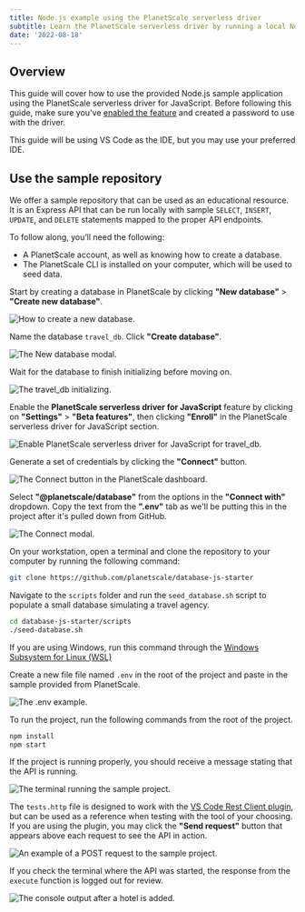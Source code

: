 ```yaml
---
title: Node.js example using the PlanetScale serverless driver 
subtitle: Learn the PlanetScale serverless driver by running a local Node.js project.
date: '2022-08-18'
---
```


## Overview

This guide will cover how to use the provided Node.js sample application using the PlanetScale serverless driver for JavaScript. Before following this guide, make sure you've [enabled the feature](/docs/tutorials/planetscale-serverless-driver) and created a password to use with the driver.

<InfoBlock type="note">

This guide will be using VS Code as the IDE, but you may use your preferred IDE.

</InfoBlock>

## Use the sample repository

We offer a sample repository that can be used as an educational resource. It is an Express API that can be run locally with sample `SELECT`, `INSERT`, `UPDATE`, and `DELETE` statements mapped to the proper API endpoints.

To follow along, you’ll need the following:

- A PlanetScale account, as well as knowing how to create a database.
- The PlanetScale CLI is installed on your computer, which will be used to seed data.

Start by creating a database in PlanetScale by clicking **"New database"** > **"Create new database"**. 

![How to create a new database.](/docs/img/docs/using-the-planetscale-serverless-driver-for-js/how-to-create-a-new-database.png)

Name the database `travel_db`. Click **"Create database"**.

![The New database modal.](/docs/img/docs/using-the-planetscale-serverless-driver-for-js/the-new-database-modal.png)

Wait for the database to finish initializing before moving on. 

![The travel_db initializing.](/docs/img/docs/using-the-planetscale-serverless-driver-for-js/the-travel_db-initializing.png)

Enable the **PlanetScale serverless driver for JavaScript** feature by clicking on **"Settings"** > **"Beta features"**, then clicking **"Enroll"** in the PlanetScale serverless driver for JavaScript section.

![Enable PlanetScale serverless driver for JavaScript for travel_db.](/docs/img/docs/using-the-planetscale-serverless-driver-for-js/enable-serverless-driver-for-travel_db.png)

Generate a set of credentials by clicking the **"Connect"** button. 

![The Connect button in the PlanetScale dashboard.](/docs/img/docs/using-the-planetscale-serverless-driver-for-js/the-connect-button-in-the-planetscale-dashboard.png)

Select **"@planetscale/database"** from the options in the **"Connect with"** dropdown. Copy the text from the **".env"** tab as we'll be putting this in the project after it's pulled down from GitHub.

![The Connect modal.](/docs/img/docs/using-the-planetscale-serverless-driver-for-js/the-connect-modal.png)

On your workstation, open a terminal and clone the repository to your computer by running the following command:

```bash
git clone https://github.com/planetscale/database-js-starter
```

Navigate to the `scripts` folder and run the `seed_database.sh` script to populate a small database simulating a travel agency.

```bash
cd database-js-starter/scripts
./seed-database.sh
```

<InfoBlock type="note">

If you are using Windows, run this command through the [Windows Subsystem for Linux (WSL)](https://docs.microsoft.com/en-us/windows/wsl/)

</InfoBlock>

Create a new file file named `.env` in the root of the project and paste in the sample provided from PlanetScale.

![The .env example.](/docs/img/docs/using-the-planetscale-serverless-driver-for-js/the-env-example.png)

To run the project, run the following commands from the root of the project.

```bash
npm install
npm start
```

If the project is running properly, you should receive a message stating that the API is running.

![The terminal running the sample project.](/docs/img/docs/using-the-planetscale-serverless-driver-for-js/the-terminal-running-the-sample-project.png)

The `tests.http` file is designed to work with the [VS Code Rest Client plugin](https://marketplace.visualstudio.com/items?itemName=humao.rest-client), but can be used as a reference when testing with the tool of your choosing. If you are using the plugin, you may click the **"Send request"** button that appears above each request to see the API in action. 

![An example of a POST request to the sample project.](/docs/img/docs/using-the-planetscale-serverless-driver-for-js/an-example-of-a-post-request-to-the-sample-project.png)

If you check the terminal where the API was started, the response from the `execute` function is logged out for review. 

![The console output after a hotel is added.](/docs/img/docs/using-the-planetscale-serverless-driver-for-js/the-console-output-after-a-hotel-is-added.png)

<GetHelp />
